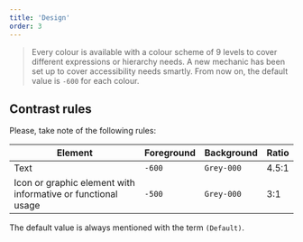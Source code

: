 ```yaml
---
title: 'Design'
order: 3
---
```


> Every colour is available with a colour scheme of 9 levels to cover different expressions or hierarchy needs. A new mechanic has been set up to cover accessibility needs smartly. From now on, the default value is `-600` for each colour.

## Contrast rules

Please, take note of the following rules:

| Element                                                      | Foreground | Background | Ratio |
| ------------------------------------------------------------ | ---------- | ---------- | ----- |
| Text                                                         | `-600`     | `Grey-000` | 4.5:1 |
| Icon or graphic element with informative or functional usage | `-500`     | `Grey-000` | 3:1   |

<Highlight type="tips" title="Good to know">

The default value is always mentioned with the term `(Default)`.

</Highlight>
